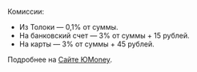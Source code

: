<Cut title="от 3,1%">

Комиссии:

- Из Толоки — 0,1% от суммы.
- На банковский счет — 3% от суммы + 15 рублей.
- На карты — 3% от суммы + 45 рублей.

Подробнее на [Сайте ЮMoney](https://yoomoney.ru/page?id=523738).

</Cut>
